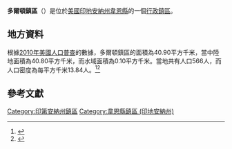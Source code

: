 {{noteTA
|G1=USState
|G2=地名
|G3=Unit
}}
{{Infobox settlement
|official_name            = 多爾頓鎮區
|native_name = Dalton Township
|settlement_type          = [[行政鎮區|行政鎮區]]
|image_skyline            = 
|imagesize                = 
|image_map                = Map highlighting Dalton Township, Wayne County, Indiana.svg
|mapsize                  = 250px
|pushpin_map  =USA Indiana
|pushpin_label = 多爾頓鎮區
|pushpin_label_position   = top
|pushpin_map_caption      = 多爾頓鎮區在印地安納州的位置
|subdivision_type         = [[世界政區索引|國家]]
|subdivision_type1        = [[美国州份|州份]]
|subdivision_type2        = [[印地安納州行政区划|縣]]
|subdivision_name         = [[美国|美国]]
|subdivision_name1        = [[印地安納州|印地安納州]]
|subdivision_name2        = [[韋恩縣_(印地安納州)|韋恩縣]]
|elevation_ft             = 1181
|elevation_m              = 360
|timezone                 = [[北美东部時區|北美东部時區]]
|area_total_km2           = 40.90
|area_land_km2            = 40.80
|area_water_km2           = 0.10
|area_total_sq_mi         = 
|area_land_sq_mi          = 
|area_water_sq_mi         = 
|population_as_of         = [[2010年美國人口普查|2010]]
|population_footnotes     = 
|population_total         = 566
|population_density_km2   = auto
|population_density_sq_mi = auto
|utc_offset               = -5
|coordinates              = {{coord|39|58|40|N|85|09|33|W|type:city_region:US-AL_source:GNS-enwiki|display=inline,title}}
| coor_pinpoint           = 
| coordinates_footnotes   = 
|timezone_DST             = EDT
|utc_offset_DST           = -4
|postal_code_type         = [[美國郵區編號|郵區編號]]
|postal_code              = 
|area_code                = {{link-en|电话区号765|Area code 765|765}}
|blank_name = [[地名信息系统|GNIS ID]]
|blank_info = 453252
}}
'''多爾頓鎮區'''（{{lang-en|Dalton Township}}）是位於[[美國|美國]][[印地安納州|印地安納州]][[韋恩縣_(印地安納州)|韋恩縣]]的一個[[行政鎮區|行政鎮區]]。

== 地方資料 ==
根據[[2010年美國人口普查|2010年美國人口普查]]的數據，多爾頓鎮區的面積為40.90平方千米，當中陸地面積為40.80平方千米，而水域面積為0.10平方千米。當地共有人口566人，而人口密度為每平方千米13.84人。<ref name="GR8">{{cite web|url=http://factfinder2.census.gov|publisher=[[美国人口调查局|美国人口调查局]]|accessdate=2011-05-14|title=American FactFinder|archive-date=2013-09-11|archive-url=https://web.archive.org/web/20130911234518/http://factfinder2.census.gov/|dead-url=no}}</ref><ref>{{cite web|url=https://www.citypopulation.de/en/usa/indiana/admin/|title=USA: Indiana (Counties and Townships) - City Population|access-date=2020-09-06|archive-date=2020-04-22|archive-url=https://web.archive.org/web/20200422090607/https://www.citypopulation.de/en/usa/indiana/admin/|dead-url=no}}</ref>

== 參考文獻 ==
{{reflist}}

{{韋恩縣 (印地安納州)}}

{{DEFAULTSORT:Dalton Township}}
[[Category:印第安納州鎮區|Category:印第安納州鎮區]]
[[Category:韋恩縣鎮區_(印地安納州)|Category:韋恩縣鎮區 (印地安納州)]]

{{Indiana-geo-stub}}